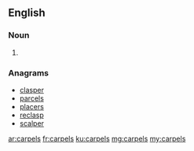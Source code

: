 ==English==

===Noun===
{{head|en}}

# {{plural of|carpel}}

===Anagrams===
* [[clasper#English|clasper]]
* [[parcels#English|parcels]]
* [[placers#English|placers]]
* [[reclasp#English|reclasp]]
* [[scalper#English|scalper]]

[[ar:carpels]]
[[fr:carpels]]
[[ku:carpels]]
[[mg:carpels]]
[[my:carpels]]